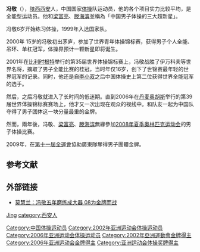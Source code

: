 {{Infobox Gymnastics World Championships
|a1=2001
|b1=1
|c1=男子全能
|a2=2006
|b2=1
|c2=男子团体
}}
{{for|其他名为'''冯敬'''的人物|冯敬 (消歧义)}}
'''冯敬'''（{{bd|1985年|1月15日|catIdx=F冯}}），[[陕西|陕西]][[西安|西安]]人，中国国家[[体操|体操]]队运动员，他的各个项目实力比较平均，是全能型运动员。他和[[梁富亮|梁富亮]]、[[滕海滨|滕海滨]]並稱為「中国男子体操的三大超新星」。

冯敬6岁开始练习体操，1999年入选国家队。

2000年 15岁的冯敬初出茅庐，参加了世界青年体操锦标赛，获得男子个人全能、吊环、单杠冠军，体操界预计一颗新星即将诞生。

2001年在[[比利时|比利时]][[根特|根特]]举行的第35届世界体操锦标赛上，冯敬战胜了伊万科夫等世界名将，摘取了男子全能比赛的桂冠，当时年仅16岁，创下了世锦赛最年轻的世界冠军的记录。同时，他还是自[[李小双|李小双]]之后中国体操史上第二位获得世界全能冠军的选手。

然后，之后冯敬就进入了长时间的低迷期。直到2006年在[[丹麦|丹麦]][[奥胡斯|奥胡斯]]举行的第39届世界体操锦标赛赛场上，他才又一次出现在观众的视线中。和队友一起为中国队夺得了男子团体这一块分量最重的金牌。

然而，兩年後，冯敬、[[梁富亮|梁富亮]]、[[滕海滨|滕海滨]]無緣參加[[2008年夏季奥林匹克运动会|2008年夏季奥林匹克运动会]]的男子体操比赛。

2009年，在[[中華人民共和國第十一屆全運會體操比賽|第十一屆全運會]]協助廣東隊奪得男子團體金牌。

== 参考文献 ==
{{reflist}}

== 外部链接 ==
* [http://sports.tom.com/2007-01-18/0BNP/06301684.html 莫慧兰：冯敬五年磨练成大器 08为金牌而战]{{dead link|date=2017年11月 |bot=InternetArchiveBot |fix-attempted=yes }}

{{世界體操錦標賽男子個人全能冠軍}}
{{CCTV体坛风云最佳新人}}

{{Authority control}}
{{DEFAULTSORT:Feng冯}}
[[category:_冯姓|Jing]]
[[category:西安人|category:西安人]]
[[Category:中国体操运动员|Category:中国体操运动员]]
[[Category:2002年亚洲运动会体操运动员|Category:2002年亚洲运动会体操运动员]]
[[Category:2006年亚洲运动会体操运动员|Category:2006年亚洲运动会体操运动员]]
[[Category:2002年亞洲運動會金牌得主|Category:2002年亞洲運動會金牌得主]]
[[Category:2006年亚洲运动会金牌得主|Category:2006年亚洲运动会金牌得主]]
[[Category:亚洲运动会体操奖牌得主|Category:亚洲运动会体操奖牌得主]]